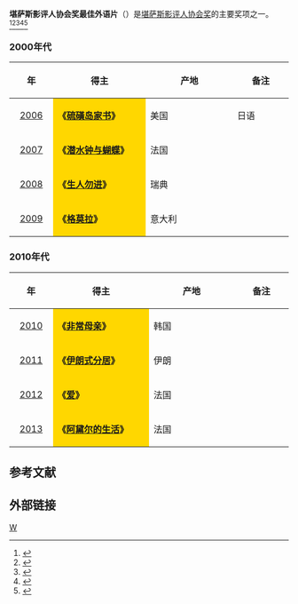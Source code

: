 '''堪萨斯影评人协会奖最佳外语片'''（{{lang-en|'''Kansas City Film Critics Circle Award for Best Foreign Language Film'''}}）是[[堪萨斯影评人协会|堪萨斯影评人协会奖]]的主要奖项之一。<ref>{{cite web |url=http://ent.sina.com.cn/m/f/2010-01-05/18022834534.shtml |title=堪萨斯影评人协会奖克鲁尼斯特里普称帝封后 |accessdate=2010 |publisher=新浪网 |work= |language=zh-hans |archive-date=2019-10-03 |archive-url=https://web.archive.org/web/20191003034849/http://ent.sina.com.cn/m/f/2010-01-05/18022834534.shtml |dead-url=no }}</ref><ref>{{cite web |url=http://ent.sina.com.cn/m/f/2013-12-20/18394065423.shtml |title=《为奴十二年》堪萨斯影评人协会夺6大奖 |accessdate=2013 |publisher=新浪网 |work= |language=zh-hans |archive-date=2019-09-18 |archive-url=https://web.archive.org/web/20190918063741/http://ent.sina.com.cn/m/f/2013-12-20/18394065423.shtml |dead-url=no }}</ref><ref>{{cite web |url=http://ent.sina.com.cn/m/f/2012-12-17/10333813211.shtml |title=《大师》堪萨斯影评人奖登顶 李安获最佳导演 |accessdate=2012 |publisher=新浪网 |work= |language=zh-hans |archive-date=2013-02-04 |archive-url=https://web.archive.org/web/20130204195209/http://ent.sina.com.cn/m/f/2012-12-17/10333813211.shtml |dead-url=no }}</ref><ref>{{cite web |url=http://ent.sina.com.cn/m/f/2007-01-04/09541396605.html |title=堪萨斯影评人协会奖：《93号航班》后来居上 |accessdate=2007 |publisher=新浪网 |work= |language=zh-hans |archive-url=https://web.archive.org/web/20140324152022/http://ent.sina.com.cn/m/f/2007-01-04/09541396605.html |archive-date=2014-03-24 |dead-url=yes }}</ref><ref>{{cite web |url=http://ent.sina.com.cn/m/f/2009-01-06/09542329977.shtml |title=堪萨斯影评人奖揭晓 洛克、斯特里普封帝封后 |accessdate=2009 |publisher=新浪网 |work= |language=zh-hans |archive-date=2019-09-18 |archive-url=https://web.archive.org/web/20190918063739/http://ent.sina.com.cn/m/f/2009-01-06/09542329977.shtml |dead-url=no }}</ref>

=== 2000年代 ===
{| class="wikitable" width="95%" cellpadding="5"
|-
!width="100"|年
!width="350"|得主
!width="350"|产地
!width="200"|备注
|-
|style="text-align:center;"| [[2006年堪萨斯影评人协会奖|2006]] ||  style="background:#FFD700;" |'''《[[硫磺岛家书|硫磺岛家书]]》''' ||  美国||  日语
|-
|style="text-align:center;"| [[2007年堪萨斯影评人协会奖|2007]] ||  style="background:#FFD700;" |'''《[[潜水钟与蝴蝶_(电影)|潜水钟与蝴蝶]]》''' ||法国  ||  
|-
|style="text-align:center;"| [[2008年堪萨斯影评人协会奖|2008]] ||  style="background:#FFD700;" |'''《[[生人勿进|生人勿进]]》''' ||  瑞典||  
|-
|style="text-align:center;"| [[2009年堪萨斯影评人协会奖|2009]] ||  style="background:#FFD700;" |'''《[[格莫拉|格莫拉]]》''' || 意大利 ||  
|}

=== 2010年代 ===
{| class="wikitable" width="95%" cellpadding="5"
|-
!width="100"|年
!width="350"|得主
!width="350"|产地
!width="200"|备注
|-
|style="text-align:center;"| [[2010年堪萨斯影评人协会奖|2010]] ||  style="background:#FFD700;" | '''《[[非常母亲|非常母亲]]》''' || 韩国 ||  
|-
|style="text-align:center;"| [[2011年堪萨斯影评人协会奖|2011]] ||  style="background:#FFD700;" | '''《[[伊朗式分居|伊朗式分居]]》''' || 伊朗 ||  
|-
|style="text-align:center;"| [[2012年堪萨斯影评人协会奖|2012]] ||  style="background:#FFD700;" | '''《[[爱_(法语电影)|爱]]》'''|| 法国 || 
|-
|style="text-align:center;"| [[2013年堪萨斯影评人协会奖|2013]] ||  style="background:#FFD700;" |'''《[[阿黛尔的生活|阿黛尔的生活]]》''' || 法国 ||  
|}

==参考文献==
{{reflist}}

== 外部链接 ==
{{堪萨斯影评人协会奖}}

[[Category:堪萨斯影评人协会奖|W]]